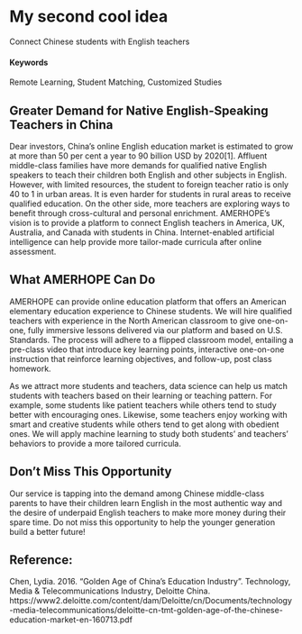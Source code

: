 # My second cool idea 
Connect Chinese students with English teachers

#### Keywords
Remote Learning, Student Matching, Customized Studies

## Greater Demand for Native English-Speaking Teachers in China
Dear investors, 
China’s online English education market is estimated to grow at more than 50 per cent a year to 90 billion USD by 2020[1]. Affluent middle-class families have more demands for qualified native English speakers to teach their children both English and other subjects in English. However, with limited resources, the student to foreign teacher ratio is only 40 to 1 in urban areas. It is even harder for students in rural areas to receive qualified education. On the other side, more teachers are exploring ways to benefit through cross-cultural and personal enrichment.  AMERHOPE's vision is to provide a platform to connect English teachers in America, UK, Australia, and Canada with students in China. Internet-enabled artificial intelligence can help provide more tailor-made curricula after online assessment. 


## What AMERHOPE Can Do
AMERHOPE can provide online education platform that offers an American elementary education experience to Chinese students. We will hire qualified teachers with experience in the North American classroom to give one-on-one, fully immersive lessons delivered via our platform and based on U.S. Standards. The process will adhere to a flipped classroom model, entailing a pre-class video that introduce key learning points, interactive one-on-one instruction that reinforce learning objectives, and follow-up, post class homework.

As we attract more students and teachers, data science can help us match students with teachers based on their learning or teaching pattern. For example, some students like patient teachers while others tend to study better with encouraging ones. Likewise, some teachers enjoy working with smart and creative students while others tend to get along with obedient ones. We will apply machine learning to study both students' and teachers' behaviors to provide a more tailored curricula. 


## Don't Miss This Opportunity
Our service is tapping into the demand among Chinese middle-class parents to have their children learn English in the most authentic way and the desire of underpaid English teachers to make more money during their spare time. Do not miss this opportunity to help the younger generation build a better future!

## Reference: 
Chen, Lydia. 2016. "Golden Age of China's Education Industry". Technology, Media & Telecommunications Industry, Deloitte China. https://www2.deloitte.com/content/dam/Deloitte/cn/Documents/technology-media-telecommunications/deloitte-cn-tmt-golden-age-of-the-chinese-education-market-en-160713.pdf 
